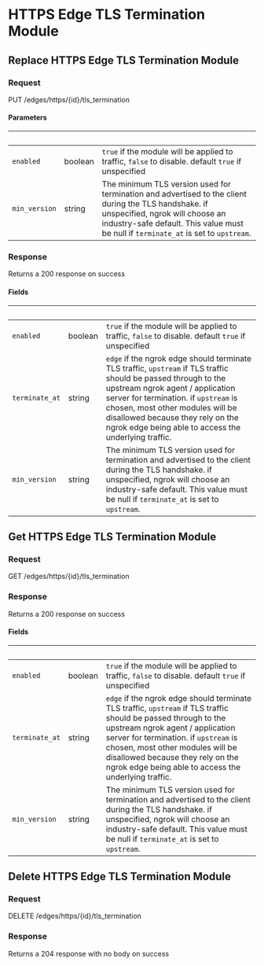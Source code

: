 
# HTTPS Edge TLS Termination Module

## Replace HTTPS Edge TLS Termination Module

### Request

PUT /edges/https/{id}/tls_termination

<HTTPSEdgeTLSTerminationModuleReplaceRequest />

#### Parameters

| &nbsp;        | &nbsp;  | &nbsp;                                                                                                                                                                                                                          |
| ------------- | ------- | ------------------------------------------------------------------------------------------------------------------------------------------------------------------------------------------------------------------------------- |
| `enabled`     | boolean | `true` if the module will be applied to traffic, `false` to disable. default `true` if unspecified                                                                                                                              |
| `min_version` | string  | The minimum TLS version used for termination and advertised to the client during the TLS handshake. if unspecified, ngrok will choose an industry-safe default. This value must be null if `terminate_at` is set to `upstream`. |

### Response

Returns a 200 response on success

<HTTPSEdgeTLSTerminationModuleReplaceResponse />

#### Fields

| &nbsp;         | &nbsp;  | &nbsp;                                                                                                                                                                                                                                                                                                                      |
| -------------- | ------- | --------------------------------------------------------------------------------------------------------------------------------------------------------------------------------------------------------------------------------------------------------------------------------------------------------------------------- |
| `enabled`      | boolean | `true` if the module will be applied to traffic, `false` to disable. default `true` if unspecified                                                                                                                                                                                                                          |
| `terminate_at` | string  | `edge` if the ngrok edge should terminate TLS traffic, `upstream` if TLS traffic should be passed through to the upstream ngrok agent / application server for termination. if `upstream` is chosen, most other modules will be disallowed because they rely on the ngrok edge being able to access the underlying traffic. |
| `min_version`  | string  | The minimum TLS version used for termination and advertised to the client during the TLS handshake. if unspecified, ngrok will choose an industry-safe default. This value must be null if `terminate_at` is set to `upstream`.                                                                                             |

## Get HTTPS Edge TLS Termination Module

### Request

GET /edges/https/{id}/tls_termination

<HTTPSEdgeTLSTerminationModuleGetRequest />

### Response

Returns a 200 response on success

<HTTPSEdgeTLSTerminationModuleGetResponse />

#### Fields

| &nbsp;         | &nbsp;  | &nbsp;                                                                                                                                                                                                                                                                                                                      |
| -------------- | ------- | --------------------------------------------------------------------------------------------------------------------------------------------------------------------------------------------------------------------------------------------------------------------------------------------------------------------------- |
| `enabled`      | boolean | `true` if the module will be applied to traffic, `false` to disable. default `true` if unspecified                                                                                                                                                                                                                          |
| `terminate_at` | string  | `edge` if the ngrok edge should terminate TLS traffic, `upstream` if TLS traffic should be passed through to the upstream ngrok agent / application server for termination. if `upstream` is chosen, most other modules will be disallowed because they rely on the ngrok edge being able to access the underlying traffic. |
| `min_version`  | string  | The minimum TLS version used for termination and advertised to the client during the TLS handshake. if unspecified, ngrok will choose an industry-safe default. This value must be null if `terminate_at` is set to `upstream`.                                                                                             |

## Delete HTTPS Edge TLS Termination Module

### Request

DELETE /edges/https/{id}/tls_termination

<HTTPSEdgeTLSTerminationModuleDeleteRequest />

### Response

Returns a 204 response with no body on success
